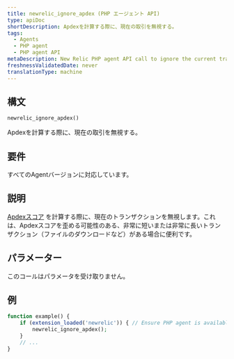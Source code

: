 ```yaml
---
title: newrelic_ignore_apdex (PHP エージェント API)
type: apiDoc
shortDescription: Apdexを計算する際に、現在の取引を無視する。
tags:
  - Agents
  - PHP agent
  - PHP agent API
metaDescription: New Relic PHP agent API call to ignore the current transaction when calculating your app's overall Apdex score.
freshnessValidatedDate: never
translationType: machine
---
```


## 構文

```php
newrelic_ignore_apdex()
```

Apdexを計算する際に、現在の取引を無視する。

## 要件

すべてのAgentバージョンに対応しています。

## 説明

[Apdexスコア](/docs/apm/new-relic-apm/apdex/apdex-measuring-user-satisfaction) を計算する際に、現在のトランザクションを無視します。これは、Apdexスコアを歪める可能性のある、非常に短いまたは非常に長いトランザクション（ファイルのダウンロードなど）がある場合に便利です。

## パラメーター

このコールはパラメータを受け取りません。

## 例

```php
function example() {
    if (extension_loaded('newrelic')) { // Ensure PHP agent is available
        newrelic_ignore_apdex();
    }
    // ...
}
```
